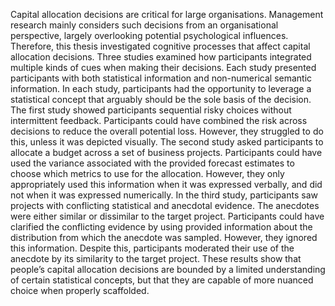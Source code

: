 \noindent Capital allocation decisions are critical for large organisations.
Management research mainly considers such decisions from an organisational
perspective, largely overlooking potential psychological influences. Therefore,
this thesis investigated cognitive processes that affect capital allocation
decisions. Three studies examined how participants integrated multiple kinds of
cues when making their decisions. Each study presented participants with both
statistical information and non-numerical semantic information. In each study,
participants had the opportunity to leverage a statistical concept that arguably
should be the sole basis of the decision. The first study showed participants
sequential risky choices without intermittent feedback. Participants could have
combined the risk across decisions to reduce the overall potential loss.
However, they struggled to do this, unless it was depicted visually. The second
study asked participants to allocate a budget across a set of business projects.
Participants could have used the variance associated with the provided forecast
estimates to choose which metrics to use for the allocation. However, they only
appropriately used this information when it was expressed verbally, and did not
when it was expressed numerically. In the third study, participants saw projects
with conflicting statistical and anecdotal evidence. The anecdotes were either
similar or dissimilar to the target project. Participants could have clarified
the conflicting evidence by using provided information about the distribution
from which the anecdote was sampled. However, they ignored this information.
Despite this, participants moderated their use of the anecdote by its similarity
to the target project. These results show that people's capital allocation
decisions are bounded by a limited understanding of certain statistical
concepts, but that they are capable of more nuanced choice when properly
scaffolded.
